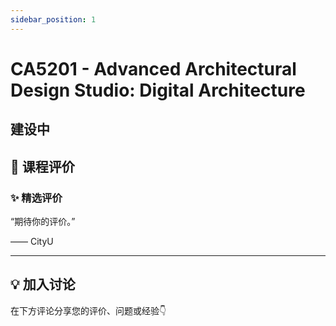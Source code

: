 ```yaml
---
sidebar_position: 1
---
```



# CA5201 - Advanced Architectural Design Studio: Digital Architecture

## 建设中

## **💬 课程评价**

### ✨ **精选评价**
<div className={commentStyles.commentBox}>
    <p className={commentStyles.commentText}>
        “期待你的评价。”
    </p>
    <p className={commentStyles.commentAuthor}>—— CityU</p>
</div>

---

## **💡 加入讨论**

在下方评论分享您的评价、问题或经验👇
<Utterances />
